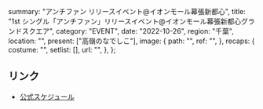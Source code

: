   summary: "アンチファン リリースイベント@イオンモール幕張新都心",
  title: "1st シングル「アンチファン」リリースイベント@イオンモール幕張新都心グランドスクエア",
  category: "EVENT",
  date: "2022-10-26",
  region: "千葉",
  location: "",
  present: ["高嶺のなでしこ"],
  image: {
    path: "",
    ref: "",
  },
  recaps: {
    costume: "",
    setlist: [],
    url: "",
  },
};

## リンク

- [公式スケジュール](https://takanenonadeshiko.jp/?p=520)
